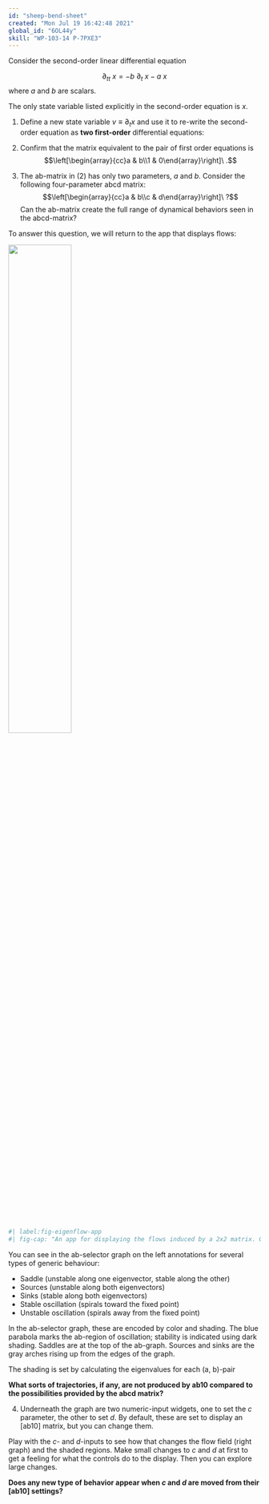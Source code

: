 ```yaml
---
id: "sheep-bend-sheet"
created: "Mon Jul 19 16:42:48 2021"
global_id: "6OL44y"
skill: "WP-103-14 P-7PXE3"
---
```


Consider the second-order linear differential equation

$$\partial_{tt}\ x = - b\ \partial_t\ x - a\ x$$ where $a$ and $b$ are scalars.

The only state variable listed explicitly in the second-order equation is $x$. 

1. Define a new state variable $v \equiv \partial_t x$ and use it to re-write the second-order equation as **two first-order** differential equations: 
\begin{eqnarray}
\partial_t v & = ????\\
\partial_t x & = ????\\
\end{eqnarray}

2. Confirm that the matrix equivalent to the pair of first order equations is $$\left[\begin{array}{cc}a & b\\1 & 0\end{array}\right]\ .$$

3. The ab-matrix in (2) has only two parameters, $a$ and $b$. Consider the following four-parameter abcd matrix:  
$$\left[\begin{array}{cc}a & b\\c & d\end{array}\right]\ ?$$
Can the ab-matrix create the full range of dynamical behaviors seen in the abcd-matrix?


To answer this question, we will return to the app that displays flows:

<a href="https://maa-statprep.shinyapps.io/142Z-Eigenflows/" target="_blank"><img src='www/eigenflow-app.png' width="50%"></a>

```r
#| label:fig-eigenflow-app
#| fig-cap: "An app for displaying the flows induced by a 2x2 matrix. Go to <https://maa-statprep.shinyapps.io/142Z-Eigenflows/> to access the interactive app.
```

You can see in the ab-selector graph on the left annotations for several types of generic behaviour:

- Saddle (unstable along one eigenvector, stable along the other)
- Sources (unstable along both eigenvectors)
- Sinks (stable along both eigenvectors)
- Stable oscillation (spirals toward the fixed point)
- Unstable oscillation (spirals away from the fixed point)

In the ab-selector graph, these are encoded by color and shading. The blue parabola marks the ab-region of oscillation; stability is indicated using dark shading. Saddles are at the top of the ab-graph. Sources and sinks are the gray arches rising up from the edges of the graph. 

The shading is set by calculating the eigenvalues for each (a, b)-pair

**What sorts of trajectories, if any, are not produced by ab10 compared to the possibilities provided by the abcd matrix?**

4. Underneath the graph are two numeric-input widgets, one to set the $c$ parameter, the other to set $d$. By default, these are set to display an [ab10] matrix, but you can change them.

Play with the $c$- and $d$-inputs to see how that changes the flow field (right graph) and the shaded regions. Make small changes to $c$ and $d$ at first to get a feeling for what the controls do to the display. Then you can explore large changes.

**Does any new type of behavior appear when $c$ and $d$ are moved from their [ab10] settings?**

